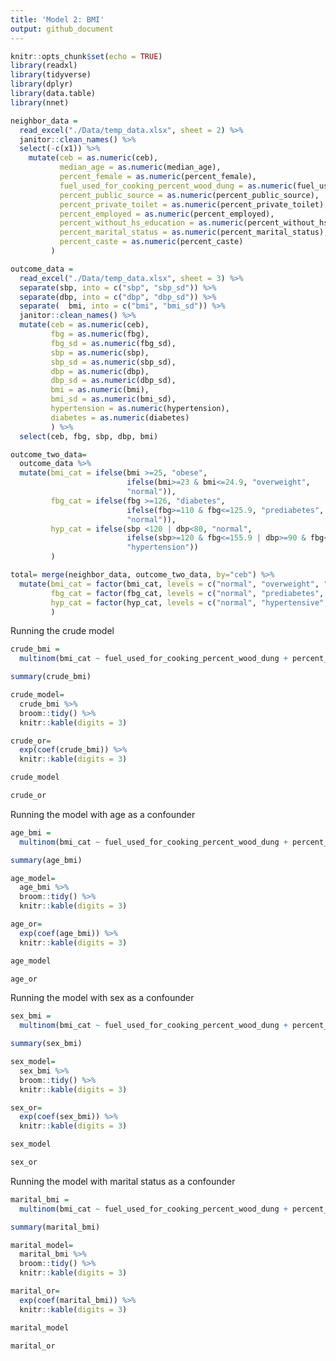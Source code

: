 ```yaml
---
title: 'Model 2: BMI'
output: github_document
---
```


```r
knitr::opts_chunk$set(echo = TRUE)
library(readxl)
library(tidyverse)
library(dplyr)
library(data.table)
library(nnet)
```

```r
neighbor_data = 
  read_excel("./Data/temp_data.xlsx", sheet = 2) %>%
  janitor::clean_names() %>% 
  select(-c(x1)) %>% 
    mutate(ceb = as.numeric(ceb),
           median_age = as.numeric(median_age),
           percent_female = as.numeric(percent_female),
           fuel_used_for_cooking_percent_wood_dung = as.numeric(fuel_used_for_cooking_percent_wood_dung),
           percent_public_source = as.numeric(percent_public_source),
           percent_private_toilet = as.numeric(percent_private_toilet),
           percent_employed = as.numeric(percent_employed),
           percent_without_hs_education = as.numeric(percent_without_hs_education),
           percent_marital_status = as.numeric(percent_marital_status),
           percent_caste = as.numeric(percent_caste)
         ) 

outcome_data = 
  read_excel("./Data/temp_data.xlsx", sheet = 3) %>%
  separate(sbp, into = c("sbp", "sbp_sd")) %>% 
  separate(dbp, into = c("dbp", "dbp_sd")) %>% 
  separate(  bmi, into = c("bmi", "bmi_sd")) %>% 
  janitor::clean_names() %>% 
  mutate(ceb = as.numeric(ceb),
         fbg = as.numeric(fbg),
         fbg_sd = as.numeric(fbg_sd),
         sbp = as.numeric(sbp),
         sbp_sd = as.numeric(sbp_sd),
         dbp = as.numeric(dbp),
         dbp_sd = as.numeric(dbp_sd),
         bmi = as.numeric(bmi),
         bmi_sd = as.numeric(bmi_sd),
         hypertension = as.numeric(hypertension),
         diabetes = as.numeric(diabetes)
         ) %>% 
  select(ceb, fbg, sbp, dbp, bmi)

outcome_two_data=
  outcome_data %>% 
  mutate(bmi_cat = ifelse(bmi >=25, "obese", 
                          ifelse(bmi>=23 & bmi<=24.9, "overweight",
                          "normal")),
         fbg_cat = ifelse(fbg >=126, "diabetes", 
                          ifelse(fbg>=110 & fbg<=125.9, "prediabetes",
                          "normal")),
         hyp_cat = ifelse(sbp <120 | dbp<80, "normal", 
                          ifelse(sbp>=120 & fbg<=155.9 | dbp>=90 & fbg<=99.9, "hypertensive",
                          "hypertension"))
         )

total= merge(neighbor_data, outcome_two_data, by="ceb") %>% 
  mutate(bmi_cat = factor(bmi_cat, levels = c("normal", "overweight", "obese")),
         fbg_cat = factor(fbg_cat, levels = c("normal", "prediabetes", "diabetes")),
         hyp_cat = factor(hyp_cat, levels = c("normal", "hypertensive", "hypertension"))
         )
```

Running the crude model
```r
crude_bmi = 
  multinom(bmi_cat ~ fuel_used_for_cooking_percent_wood_dung + percent_public_source + percent_private_toilet + percent_employed + percent_without_hs_education + percent_caste, data=total)

summary(crude_bmi)

crude_model=
  crude_bmi %>% 
  broom::tidy() %>% 
  knitr::kable(digits = 3)

crude_or=
  exp(coef(crude_bmi)) %>% 
  knitr::kable(digits = 3)
```
```r
crude_model
```

```r
crude_or
```



Running the model with age as a confounder
```r
age_bmi = 
  multinom(bmi_cat ~ fuel_used_for_cooking_percent_wood_dung + percent_public_source + percent_private_toilet + percent_employed + percent_without_hs_education + percent_caste + median_age, data=total)

summary(age_bmi)

age_model=
  age_bmi %>% 
  broom::tidy() %>% 
  knitr::kable(digits = 3)

age_or=
  exp(coef(age_bmi)) %>% 
  knitr::kable(digits = 3)
```

```r
age_model
```

```r
age_or
```



Running the model with sex as a confounder
```r
sex_bmi = 
  multinom(bmi_cat ~ fuel_used_for_cooking_percent_wood_dung + percent_public_source + percent_private_toilet + percent_employed + percent_without_hs_education + percent_caste + percent_female, data=total)

summary(sex_bmi)

sex_model=
  sex_bmi %>% 
  broom::tidy() %>% 
  knitr::kable(digits = 3)

sex_or=
  exp(coef(sex_bmi)) %>% 
  knitr::kable(digits = 3)
```

```r
sex_model
```
```r
sex_or
```



Running the model with marital status as a confounder
```r
marital_bmi = 
  multinom(bmi_cat ~ fuel_used_for_cooking_percent_wood_dung + percent_public_source + percent_private_toilet + percent_employed + percent_without_hs_education + percent_caste + percent_marital_status, data=total)

summary(marital_bmi)

marital_model=
  marital_bmi %>% 
  broom::tidy() %>% 
  knitr::kable(digits = 3)

marital_or=
  exp(coef(marital_bmi)) %>% 
  knitr::kable(digits = 3)
```
```r
marital_model
```

```r
marital_or
```





